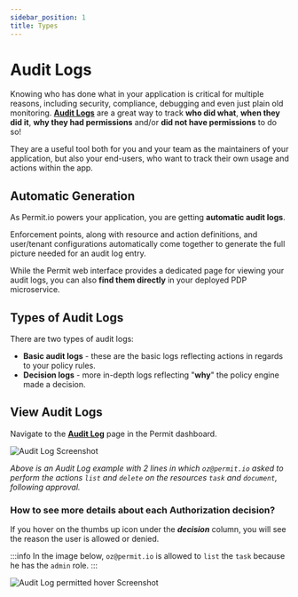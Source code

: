 ```yaml
---
sidebar_position: 1
title: Types
---
```


# Audit Logs

Knowing who has done what in your application is critical for multiple reasons, including security, compliance, 
debugging and even just plain old monitoring. **[Audit Logs](https://app.permit.io/audit-log)** are a great way 
to track **who did what**, **when they did it**, **why they had permissions** and/or **did not have permissions** to do so!

They are a useful tool both for you and your team as the maintainers of your application, but also your end-users, 
who want to track their own usage and actions within the app.

## Automatic Generation

As Permit.io powers your application, you are getting **automatic audit logs**.

Enforcement points, along with resource and action definitions, and user/tenant configurations automatically come together 
to generate the full picture needed for an audit log entry.

While the Permit web interface provides a dedicated page for viewing your audit logs, you can also **find them directly**
in your deployed PDP microservice.

## Types of Audit Logs

There are two types of audit logs:
- **Basic audit logs** - these are the basic logs reflecting actions in regards to your policy rules.
- **Decision logs** - more in-depth logs reflecting "**why**" the policy engine made a decision.

## View Audit Logs

Navigate to the **[Audit Log](https://app.permit.io/audit-log)** page in the Permit dashboard.

![Audit Log Screenshot](/img/screenshots/audit-log.png)

_Above is an Audit Log example with 2 lines in which `oz@permit.io` asked to perform the actions `list` and `delete` on the resources `task` and `document`, following approval._

### How to see more details about each Authorization decision?

If you hover on the thumbs up icon under the ***decision*** column, you will see the reason the user is allowed or denied.

:::info
In the image below, `oz@permit.io` is allowed to `list` the `task` because he has the `admin` role.
:::

![Audit Log permitted hover Screenshot](/img/screenshots/audit-log-approve-hover.png)
